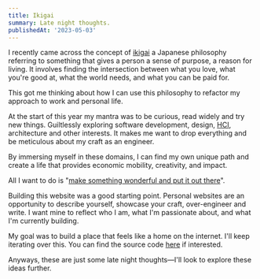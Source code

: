 ```yaml
---
title: Ikigai
summary: Late night thoughts.
publishedAt: '2023-05-03'
---
```


I recently came across the concept of [ikigai](https://en.wikipedia.org/wiki/Ikigai) a Japanese philosophy referring to something that gives a person a sense of purpose, a reason for living. It involves finding the intersection between what you love, what you're good at, what the world needs, and what you can be paid for.

This got me thinking about how I can use this philosophy to refactor my approach to work and personal life.

At the start of this year my mantra was to be curious, read widely and try new things. Guiltlessly exploring software development, design, [HCI](https://en.wikipedia.org/wiki/Human%E2%80%93computer_interaction), architecture and other interests. It makes me want to drop everything and be meticulous about my craft as an engineer.

By immersing myself in these domains, I can find my own unique path and create a life that provides economic mobility, creativity, and impact.

All I want to do is "[make something wonderful and put it out there](https://putsomethingback.stevejobsarchive.com/internal-meeting-at-apple)".

Building this website was a good starting point. Personal websites are an opportunity to describe yourself, showcase your craft, over-engineer and write. I want mine to reflect who I am, what I'm passionate about, and what I'm currently building.

My goal was to build a place that feels like a home on the internet. I'll keep iterating over this. You can find the source code [here](https://github.com/kelvinampofo/kelvinamp.me) if interested.

Anyways, these are just some late night thoughts&mdash;I'll look to explore these ideas further.
